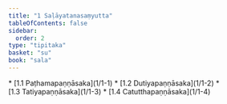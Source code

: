 ```yaml
---
title: "1 Saḷāyatanasaṃyutta"
tableOfContents: false
sidebar:
  order: 2
type: "tipitaka"
basket: "su"
book: "sala"
---
```



<DynamicBreadcrumb />



<TableOfContents book="sala" section="1">
* [1.1 Paṭhamapaṇṇāsaka](1/1-1)
* [1.2 Dutiyapaṇṇāsaka](1/1-2)
* [1.3 Tatiyapaṇṇāsaka](1/1-3)
* [1.4 Catutthapaṇṇāsaka](1/1-4)
</TableOfContents>
